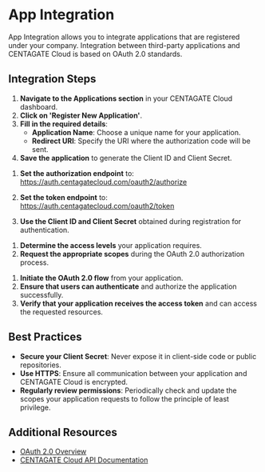 
# App Integration

App Integration allows you to integrate applications that are registered under your company. Integration between third-party applications and CENTAGATE Cloud is based on OAuth 2.0 standards.

## Integration Steps

<Tabs>
  <TabItem value="register" label="1. Register Application" default>

1. **Navigate to the Applications section** in your CENTAGATE Cloud dashboard.
2. **Click on 'Register New Application'**.
3. **Fill in the required details**:
   - **Application Name**: Choose a unique name for your application.
   - **Redirect URI**: Specify the URI where the authorization code will be sent.
4. **Save the application** to generate the Client ID and Client Secret.

  </TabItem>
  <TabItem value="configure" label="2. Configure OAuth 2.0">

1. **Set the authorization endpoint** to: https://auth.centagatecloud.com/oauth2/authorize

2. **Set the token endpoint** to: https://auth.centagatecloud.com/oauth2/token

3. **Use the Client ID and Client Secret** obtained during registration for authentication.

</TabItem>
<TabItem value="scopes" label="3. Define Scopes">

1. **Determine the access levels** your application requires.
2. **Request the appropriate scopes** during the OAuth 2.0 authorization process.

</TabItem>
<TabItem value="test" label="4. Test Integration">

1. **Initiate the OAuth 2.0 flow** from your application.
2. **Ensure that users can authenticate** and authorize the application successfully.
3. **Verify that your application receives the access token** and can access the requested resources.

</TabItem>
</Tabs>

## Best Practices

- **Secure your Client Secret**: Never expose it in client-side code or public repositories.
- **Use HTTPS**: Ensure all communication between your application and CENTAGATE Cloud is encrypted.
- **Regularly review permissions**: Periodically check and update the scopes your application requests to follow the principle of least privilege.

## Additional Resources

- [OAuth 2.0 Overview](https://oauth.net/2/)
- [CENTAGATE Cloud API Documentation](https://console.centagatecloud.com/docs/api)
